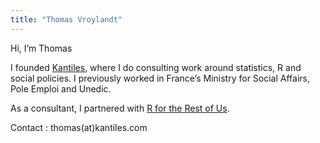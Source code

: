 ```yaml
---
title: "Thomas Vroylandt"
---
```


Hi, I'm Thomas

I founded [Kantiles](https://kantiles.com/), where I do consulting work around statistics, R and social policies.
I previously worked in France's Ministry for Social Affairs, Pole Emploi and Unedic.

As a consultant, I partnered with [R for the Rest of Us](https://rfortherestofus.com/consulting).

Contact : thomas(at)kantiles.com


